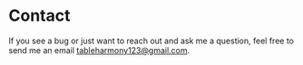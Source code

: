 # Contact

If you see a bug or just want to reach out and ask me a question,
feel free to send me an email [tableharmony123@gmail.com](https://tableharmony123@gmail.com).
